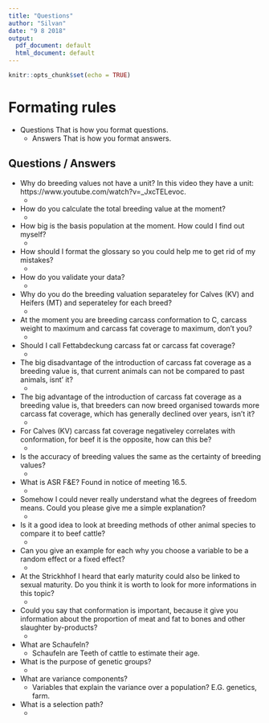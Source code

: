 ```yaml
---
title: "Questions"
author: "Silvan"
date: "9 8 2018"
output:
  pdf_document: default
  html_document: default
---
```


```r
knitr::opts_chunk$set(echo = TRUE)
```


# Formating rules

* Questions That is how you format questions.
    * Answers That is how you format answers.

## Questions / Answers

* Why do breeding values not have a unit? In this video they have a unit: https://www.youtube.com/watch?v=_JxcTELevoc.
    *
    
* How do you calculate the total breeding value at the moment?
    *

* How big is the basis population at the moment. How could I find out myself?
    *
    
* How should I format the glossary so you could help me to get rid of my mistakes?
    *
    
* How do you validate your data?
    *
    
* Why do you do the breeding valuation separateley for Calves (KV) and Heifers (MT) and seperateley for each breed?
    *

* At the moment you are breeding carcass conformation to C, carcass weight to maximum and carcass fat coverage to maximum, don't you?
    *
    
* Should I call Fettabdeckung carcass fat or carcass fat coverage?
    *
    
* The big disadvantage of the introduction of carcass fat coverage as a breeding value is, that current animals can not be compared to past animals, isnt' it?
    *

* The big advantage of the introduction of carcass fat coverage as a breeding value is, that breeders can now breed organised towards more carcass fat coverage, which has generally declined over years, isn't it?
    *
    
* For Calves (KV) carcass fat coverage negativeley correlates with conformation, for beef it is the opposite, how can this be?
    *
    
* Is the accuracy of breeding values the same as the certainty of breeding values?
    *
    
* What is ASR F&E? Found in notice of meeting 16.5.
    *
    
* Somehow I could never really understand what the degrees of freedom means. Could you please give me a simple explanation?
    *
    
* Is it a good idea to look at breeding methods of other animal species to compare it to beef cattle?
    *
    
* Can you give an example for each why you choose a variable to be a random effect or a fixed effect?
    *
    
* At the Strickhhof I heard that early maturity could also be linked to sexual maturity. Do you think it is worth to look for more informations in this topic?
    *
    
* Could you say that conformation is important, because it give you information about the proportion of meat and fat to bones and other slaughter by-products?
    *
    
* What are Schaufeln?
    * Schaufeln are Teeth of cattle to estimate their age.
    
* What is the purpose of genetic groups?
    *
    
* What are variance components?
    * Variables that explain the variance over a population? E.G. genetics, farm.
    
* What is a selection path?
    *
    





